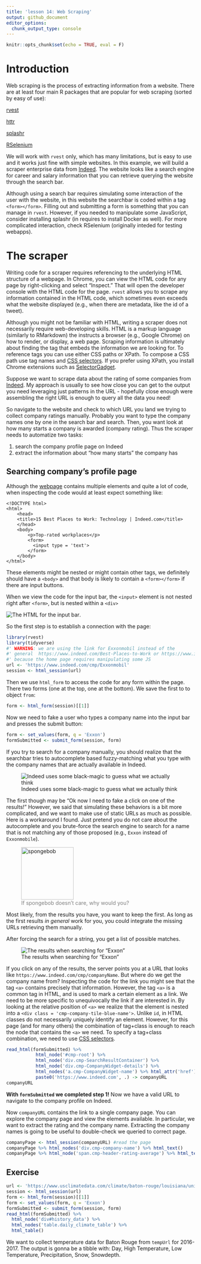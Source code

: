 ```yaml
---
title: 'lesson 14: Web Scraping'
output: github_document
editor_options:
  chunk_output_type: console
---
```


```r
knitr::opts_chunk$set(echo = TRUE, eval = F)
```

# Introduction

Web scraping is the process of extracting information from a website. There are at least four main R packages that are popular for web scraping (sorted by easy of use):

[rvest](https://github.com/hadley/rvest)

[httr](https://github.com/r-lib/httr)

[splashr](https://github.com/hrbrmstr/splashr)

[RSelenium](https://github.com/ropensci/RSelenium)

We will work with `rvest` only, which has many limitations, but is easy to use and it works just fine with simple websites. In this example, we will build a scraper enterprise data from [Indeed](https://www.indeed.com/). The website looks like a search engine for career and salary information that you can retrieve querying the website through the search bar.

Although using a search bar requires simulating some interaction of the user with the website, in this website the searchbar is coded within a tag `<form></form>`. Filling out and submitting a form is something that you can manage in `rvest`. However, if you needed to manipulate some JavaScript, consider installing splashr (in requires to install Docker as well). For more complicated interaction, check RSelenium (originally inteded for testing webapps).

# The scraper

Writing code for a scraper requires referencing to the underlying HTML structure of a webpage. In Chrome, you can view the HTML code for any page by right-clicking and select "Inspect." That will open the developer console with the HTML code for the page. `rvest` allows you to scrape any information contained in the HTML code, which sometimes even exceeds what the website displayed (e.g., when there are metadata, like the id of a tweet).

Although you might not be familiar with HTML, writing a scraper does not necessarily require web-developing skills. HTML is a markup language (similarly to RMarkdown) the instructs a browser (e.g., Google Chrome) on how to render, or display, a web page. Scraping information is ultimately about finding the tag that embeds the information we are looking for. To reference tags you can use either CSS paths or XPath. To compose a CSS path use tag names and [CSS selectors](https://www.w3schools.com/cssref/css_selectors.asp). If you prefer using XPath, you install Chrome extensions such as [SelectorGadget](https://selectorgadget.com/).

Suppose we want to scrape data about the rating of some companies from [Indeed](https://www.indeed.com/). My approach is usually to see how close you can get to the output you need leveraging just patterns in the URL - hopefully close enough were assembling the right URL is enough to query all the data you need!

So navigate to the website and check to which URL you land we trying to collect company ratings manually. Probably you want to type the company names one by one in the search bar and search. Then, you want look at how many starts a company is awarded (company rating). Thus the scraper needs to automatize two tasks:

 1. search the company profile page on Indeed
 2. extract the information about "how many starts" the company has

## Searching company's profile page

Although the [webpage](https://www.indeed.com/Best-Places-to-Work) contains multiple elements and quite a lot of code, when inspecting the code would at least expect something like:

```
<!DOCTYPE html>
<html>
    <head>
    <title>15 Best Places to Work: Technology | Indeed.com</title>
    </head>
    <body>
        <p>Top-rated workplaces</p>
        <form>
          <input type = 'text'> 
        </form>
    </body>
</html>
```

These elements might be nested or might contain other tags, we definitely should have a `<body>` and that body is likely to contain a `<form></form>` if there are input buttons.

When we view the code for the input bar, the `<input>` element is not nested right after `<form>`, but is nested within a `<div>`


![The HTML for the input bar](pics/divtag.png). 
 
So the first step is to establish a connection with the page:
 
```r
library(rvest)
library(tidyverse)
#' WARNING: we are using the link for Exxonmobil instead of the 
#' general  https://www.indeed.com/Best-Places-to-Work or https://www.indeed.com/cmp 
#' because the home page requires manipulating some JS
url <- 'https://www.indeed.com/cmp/Exxonmobil'
session <- html_session(url) 
```
 
Then we use `html_form` to access the code for any form within the page. There two forms (one at the top, one at the bottom). We save the first to to object `from`:
 
```r
form <- html_form(session)[[1]]
```

Now we need to fake a user who types a company name into the input bar and presses the submit button:

```r
form <- set_values(form, q = 'Exxon')
formSubmitted <- submit_form(session, form)
```

If you try to search for a company manually, you should realize that the searchbar tries to autocomplete based fuzzy-matching what you type with the company names that are actually available in Indeed. 

![Indeed uses some black-magic to guess what we actually think](pics/autcomplete.png)




The first though may be "Ok now I need to fake a click on one of the results!" However, we said that simulating these behaviors is a bit more complicated, and we want to make use of static URLs as much as possible. Here is a workaround I found. Just pretend you do not care about the autocomplete and you brute-force the search engine to search for a name that is not matching any of those proposed (e.g., `Exxon` instead of `Exxonmobile`).



<figure>
<img src="pics/Spongebobdoesntcare.jpg" alt="spongebob" style="width:10em;"/>
<figcaption  style="color: grey;">If spongebob doesn't care, why would you?</figcaption>
</figure>





Most likely, from the results you have, you want to keep the first. As long as the first results *in general* work for you, you could integrate the missing URLs retrieving them manually.

After forcing the search for a string, you get a list of possible matches. 

![The results when searching for "Exxon"](pics/listResults.png)




If you click on any of the results, the server points you at a URL that looks like `https://www.indeed.com/cmp/companyName`. But where do we get the company name from? Inspecting the code for the link you might see that the tag `<a>` contains precisely that information.
However, the tag `<a>` is a common tag in HTML, and is used to mark a certain element as a link. We need to be more specific to unequivocally the link if are interested in. By looking at the relative position of `<a>` we realize that the element is nested into a `<div class = 'cmp-company-tile-blue-name'>`. Unlike `id`, in HTML classes do not necessarily uniquely identify an element. However, for this page (and for many others) the combination of tag+class is enough to reach the node that contains the `<a>` we need.
To specify a tag+class combination, we need to use [CSS selectors](https://www.w3schools.com/cssref/css_selectors.asp).

```r
read_html(formSubmitted) %>% 
           html_node('#cmp-root') %>% 
           html_node('div.cmp-SearchResultContainer') %>% 
           html_node('div.cmp-CompanyWidget-details') %>% 
           html_nodes('a.cmp-CompanyWidget-name') %>% html_attr('href') %>% 
           paste0('https://www.indeed.com', .) -> companyURL
companyURL           
```


**With `formSubmitted` we completed step 1!** Now we have a valid URL to navigate to the company profile on Indeed. 

Now `companyURL` contains the link to a single company page. You can explore the company page and view the elements available. In particular, we want to extract the rating and the company name. Extracting the company names is going to be useful to double-check we queried to correct page.

```r
companyPage <- html_session(companyURL) #read the page
companyPage %>% html_nodes('div.cmp-company-name') %>% html_text() 
companyPage %>% html_node('span.cmp-header-rating-average') %>% html_text()
```


## Exercise

```r
url <- 'https://www.usclimatedata.com/climate/baton-rouge/louisiana/united-states/usla0033/2018/10'
session <- html_session(url)
form <- html_form(session)[[1]]
form <- set_values(form, q = 'Exxon')
formSubmitted <- submit_form(session, form)
read_html(formSubmitted) %>%
  html_node('div#history_data') %>%
  html_nodes('table.daily_climate_table') %>%
  html_table()
```

We want to collect temperature data for Baton Rouge from `tempUrl` for 2016-2017. The output is gonna be a tibble with: Day, High Temperature, Low Temperature, Precipitation, Snow, Snowdepth.











